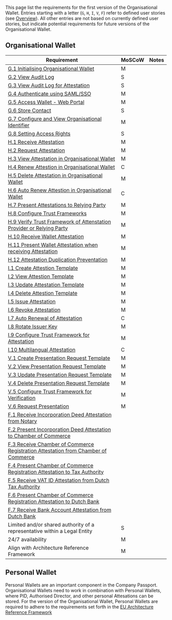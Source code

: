 
<Title size="large" variant="primary">
  Requirements
</Title>

This page list the requirements for the first version of the Organisational Wallet. Entries starting with a letter (`G`, `H`, `I`, `V`, `F`) refer to defined user stories (see [Overview](user-stories)). All other entries are not based on currently defined user stories, but indicate potential requirements for future versions of the Organisational Wallet.

## Organisational Wallet

| Requirement                                                                                                                                                            | MoSCoW | Notes |
| ---------------------------------------------------------------------------------------------------------------------------------------------------------------------- | ------ | ----- |
| [G.1 Initialising Organisational Wallet](user-stories/general#g1-initialising-organisational-wallet)                                                                   | M      |       |
| [G.2 View Audit Log](user-stories/general#g2-view-audit-log)                                                                                                           | S      |       |
| [G.3 View Audit Log for Attestation](user-stories/general#g3-view-audit-log-for-attestation)                                                                           | S      |       |
| [G.4 Authenticate using SAML/SSO](user-stories/general#g4-authenticate-using-samlsso)                                                                                  | M      |       |
| [G.5 Access Wallet - Web Portal](user-stories/general#g5-access-wallet---web-portal)                                                                                   | M      |       |
| [G.6 Store Contact](user-stories/general#g6-store-contact)                                                                                                             | S      |       |
| [G.7 Configure and View Organisational Identifier](user-stories/general#g7-configure-and-view-organisational-identifier)                                               | M      |       |
| [G.8 Setting Access Rights](user-stories/general#g8-setting-access-rights)                                                                                             | S      |       |
| [H.1 Receive Attestation](user-stories/holder#h1-receive-attestation)                                                                                                  | M      |       |
| [H.2 Request Attestation](user-stories/holder#h2-request-attestation)                                                                                                  | M      |       |
| [H.3 View Attestation in Organisational Wallet](user-stories/holder#h3-view-attestation-in-organisational-wallet)                                                      | M      |       |
| [H.4 Renew Attestion in Organisational Wallet](user-stories/holder#h4-renew-attestion-in-organisational-wallet)                                                        | C      |       |
| [H.5 Delete Attestation in Organisational Wallet](user-stories/holder#h5-delete-attestation-in-organisational-wallet)                                                  | M      |       |
| [H.6 Auto Renew Attestion in Organisational Wallet](user-stories/holder#h6-auto-renew-attestion-in-organisational-wallet)                                              | C      |       |
| [H.7 Present Attestations to Relying Party](user-stories/holder#h7-present-attestations-to-relying-party)                                                              | M      |       |
| [H.8 Configure Trust Frameworks](user-stories/holder#h8-configure-trust-frameworks)                                                                                    | M      |       |
| [H.9 Verify Trust Framework of Attenstation Provider or Relying Party](user-stories/holder#h9-verify-trust-framework-of-attenstation-provider-or-relying-party)        | M      |       |
| [H.10 Receive Wallet Attestation](user-stories/holder#h10-receive-wallet-attestation)                                                                                  | M      |       |
| [H.11 Present Wallet Attestation when receiving Attestation](user-stories/holder#h11-present-wallet-attestation-when-receiving-attestation)                            | M      |       |
| [H.12 Attestation Duplication Preventation](user-stories/holder#h12-attestation-duplication-preventation)                                                              | M      |       |
| [I.1 Create Attestion Template](user-stories/issuer#i1-create-attestion-template)                                                                                      | M      |       |
| [I.2 View Attestion Template](user-stories/issuer#i2-view-attestion-template)                                                                                          | M      |       |
| [I.3 Update Attestation Template](user-stories/issuer#i3-update-attestation-template)                                                                                  | M      |       |
| [I.4 Delete Attestion Template](user-stories/issuer#i4-delete-attestion-template)                                                                                      | M      |       |
| [I.5 Issue Attestation](user-stories/issuer#i5-issue-attestation)                                                                                                      | M      |       |
| [I.6 Revoke Attestation](user-stories/issuer#i6-revoke-attestation)                                                                                                    | M      |       |
| [I.7 Auto Renewal of Attestation](user-stories/issuer#i7-auto-renewal-of-attestation)                                                                                  | C      |       |
| [I.8 Rotate Issuer Key](user-stories/issuer#i8-rotate-issuer-key)                                                                                                      | M      |       |
| [I.9 Configure Trust Framework for Attestation](user-stories/issuer#i9-configure-trust-framework-for-attestation)                                                      | M      |       |
| [I.10 Multilangual Attestation](user-stories/issuer#i10-multilangual-attestion)                                                                                        | C      |       |
| [V.1 Create Presentation Request Template](user-stories/verifier#v1-create-presentation-request-template)                                                              | M      |       |
| [V.2 View Presentation Request Template](user-stories/verifier#v2-view-presentation-request-template)                                                                  | M      |       |
| [V.3 Update Presentation Request Template](user-stories/verifier#v3-update-presentation-request-template)                                                              | M      |       |
| [V.4 Delete Presentation Request Template](user-stories/verifier#v4-delete-presentation-request-template)                                                              | M      |       |
| [V.5 Configure Trust Framework for Verification](user-stories/verifier#v5-configure-trust-framework-for-verification)                                                  | M      |       |
| [V.6 Request Presentation](user-stories/verifier#v6-request-presentation)                                                                                              | M      |       |
| [F.1 Receive Incorporation Deed Attestation from Notary](#f1-receive-incorporation-deed-attestation-from-notary)                                                       |        |       |
| [F.2 Present Incorporation Deed Attestation to Chamber of Commerce](#f2-present-incorporation-deed-attestation-to-chamber-of-commerce)                                 |        |       |
| [F.3 Receive Chamber of Commerce Registration Attestation from Chamber of Commerce](#f3-receive-chamber-of-commerce-registration-attestation-from-chamber-of-commerce) |        |       |
| [F.4 Present Chamber of Commerce Registration Attestation to Tax Authority](#f4-present-chamber-of-commerce-registration-attestation-to-tax-authority)                 |        |       |
| [F.5 Receive VAT ID Attestation from Dutch Tax Authority](#f5-receive-vat-id-attestation-from-dutch-tax-authority)                                                     |        |       |
| [F.6 Present Chamber of Commerce Registration Attestation to Dutch Bank](#f6-present-chamber-of-commerce-registration-attestation-to-dutch-bank)                       |        |       |
| [F.7 Receive Bank Account Attestation from Dutch Bank](#f7-receive-bank-account-number-attestation-from-dutch-bank)                                                    |        |       |
| Limited and/or shared authority of a representative within a Legal Entity                                                                                              | S      |       |
| 24/7 availability                                                                                                                                                      | M      |       |
| Align with Architecture Reference Framework                                                                                                                            | M      |       |

## Personal Wallet

Personal Wallets are an important component in the Company Passport. Organisational Wallets need to work in combination with Personal Wallets, where PID, Authorised Director, and other personal Attesations can be stored. For the version of the Organisational Wallet, Personal Wallets are required to adhere to the requirements set forth in the [EU Architecture Reference Framework](https://github.com/eu-digital-identity-wallet/eudi-doc-architecture-and-reference-framework/blob/v1.3.0/docs/arf.md)

